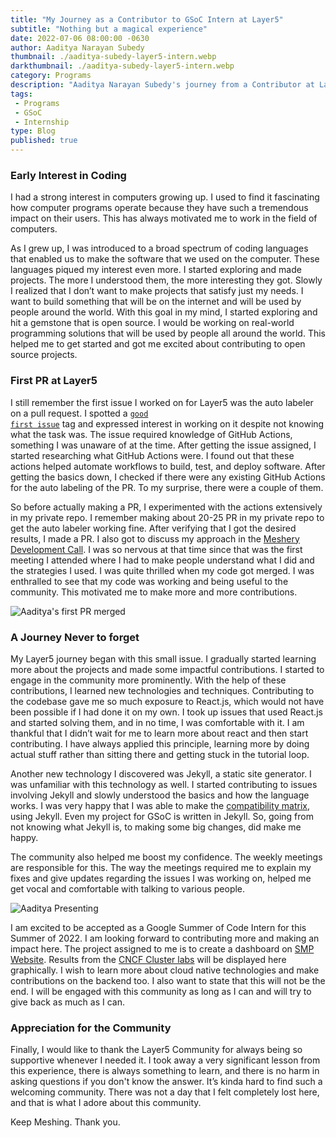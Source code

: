 ---
title: "My Journey as a Contributor to GSoC Intern at Layer5"
subtitle: "Nothing but a magical experience"
date: 2022-07-06 08:00:00 -0630
author: Aaditya Narayan Subedy
thumbnail: ./aaditya-subedy-layer5-intern.webp
darkthumbnail: ./aaditya-subedy-layer5-intern.webp
category: Programs
description: "Aaditya Narayan Subedy's journey from a Contributor at Layer5 to getting an GSoC internship at Layer5"
tags:
 - Programs
 - GSoC
 - Internship
type: Blog
published: true
---




<BlogWrapper>

### Early Interest in Coding 
I had a strong interest in computers growing up. I used to find it fascinating how computer programs operate because they have such a tremendous impact on their users. This has always motivated me to work in the field of computers.

As I grew up, I was introduced to a broad spectrum of coding languages that enabled us to make the software that we used on the computer. These languages piqued my interest even more. I started exploring and made projects. The more I understood them, the more interesting they got. Slowly I realized that I don’t want to make projects that satisfy just my needs. I want to build something that will be on the internet and will be used by people around the world. With this goal in my mind, I started exploring and hit a gemstone that is open source. I would be working on real-world programming solutions that will be used by people all around the world. This helped me to get started and got me excited about contributing to open source projects. 

### First PR at Layer5 
I still remember the first issue I worked on for Layer5 was the auto labeler on a pull request. I spotted a <code>[good first issue](https://github.com/issues?q=is%3Aopen+is%3Aissue+archived%3Afalse+org%3Alayer5io+org%3Ameshery+org%3Aservice-mesh-performance+org%3Aservice-mesh-patterns+label%3A%22good+first+issue%22+)</code> tag and expressed interest in working on it despite not knowing what the task was. The issue required knowledge of GitHub Actions, something I was unaware of at the time. After getting the issue assigned, I started researching what GitHub Actions were. I found out that these actions helped automate workflows to build, test, and deploy software. After getting the basics down, I checked if there were any existing GitHub Actions for the auto labeling of the PR. To my surprise, there were a couple of them. 

So before actually making a PR, I experimented with the actions extensively in my private repo. I remember making about 20-25 PR in my private repo to get the auto labeler working fine. After verifying that I got the desired results, I made a PR. I also got to discuss my approach in the [Meshery Development Call](https://layer5.io/community/calendar). I was so nervous at that time since that was the first meeting I attended where I had to make people understand what I did and the strategies I used. I was quite thrilled when my code got merged. I was enthralled to see that my code was working and being useful to the community. This motivated me to make more and more contributions. 

<img src={aadityaFirstPr} className="image-center-shadow" alt="Aaditya's first PR merged" />

### A Journey Never to forget 

My Layer5 journey began with this small issue. I gradually started learning more about the projects and made some impactful contributions. I started to engage in the community more prominently. With the help of these contributions, I learned new technologies and techniques. Contributing to the codebase gave me so much exposure to React.js, which would not have been possible if I had done it on my own. I took up issues that used React.js and started solving them, and in no time, I was comfortable with it. I am thankful that I didn’t wait for me to learn more about react and then start contributing. I have always applied this principle, learning more by doing actual stuff rather than sitting there and getting stuck in the tutorial loop. 

Another new technology I discovered was Jekyll, a static site generator. I was unfamiliar with this technology as well. I started contributing to issues involving Jekyll and slowly understood the basics and how the language works. I was very happy that I was able to make the [compatibility matrix](https://docs.meshery.io/project/compatibility-matrix), using Jekyll. Even my project for <Link to="/programs/gsoc">GSoC</Link> is written in Jekyll. So, going from not knowing what Jekyll is, to making some big changes, did make me happy.  

The community also helped me boost my confidence. The weekly meetings are responsible for this. The way the meetings required me to explain my fixes and give updates regarding the issues I was working on, helped me get vocal and comfortable with talking to various people. 

<img src={aadityaPresenting} className="image-center-shadow" alt="Aaditya Presenting" /> 

I am excited to be accepted as a <Link to="/programs/gsoc">Google Summer of Code</Link> Intern for this Summer of 2022. I am looking forward to contributing more and making an impact here. The project assigned to me is to create a dashboard on <a href="https://smp-spec.io/dashboard">SMP Website</a>. Results from the [CNCF Cluster labs](https://github.com/layer5io/meshery-smp-action/actions) will be displayed here graphically.  I wish to learn more about cloud native technologies and make contributions on the backend too. I also want to state that this will not be the end. I will be engaged with this community as long as I can and will try to give back as much as I can. 

### Appreciation for the Community 

Finally, I would like to thank the Layer5 Community for always being so supportive whenever I needed it. I took away a very significant lesson from this experience, there is always something to learn, and there is no harm in asking questions if you don't know the answer. It’s kinda hard to find such a welcoming community. There was not a day that I felt completely lost here, and that is what I adore about this community.

Keep Meshing. Thank you.

</BlogWrapper>
